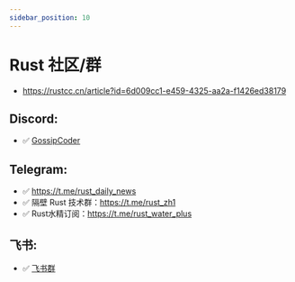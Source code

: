 ```yaml
---
sidebar_position: 10
---
```





# Rust 社区/群

- https://rustcc.cn/article?id=6d009cc1-e459-4325-aa2a-f1426ed38179

## Discord:

- ✅ [GossipCoder](https://discord.com/invite/MnDA9pfWAW)

## Telegram:

- ✅ https://t.me/rust_daily_news
- ✅ 隔壁 Rust 技术群：https://t.me/rust_zh1
- ✅ Rust水精订阅：https://t.me/rust_water_plus

## 飞书:

- ✅ [飞书群](https://github.com/ZhangHanDong/rust-code-reading-club/issues/1)

